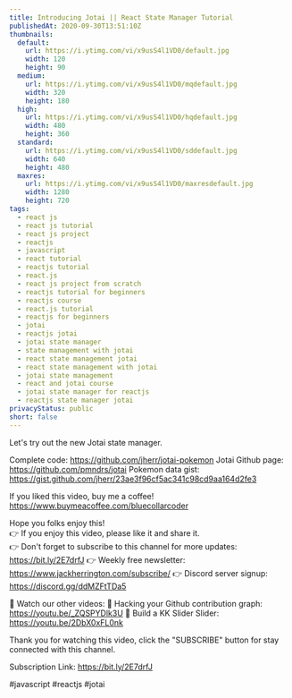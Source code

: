```yaml
---
title: Introducing Jotai || React State Manager Tutorial
publishedAt: 2020-09-30T13:51:10Z
thumbnails:
  default:
    url: https://i.ytimg.com/vi/x9usS4l1VD0/default.jpg
    width: 120
    height: 90
  medium:
    url: https://i.ytimg.com/vi/x9usS4l1VD0/mqdefault.jpg
    width: 320
    height: 180
  high:
    url: https://i.ytimg.com/vi/x9usS4l1VD0/hqdefault.jpg
    width: 480
    height: 360
  standard:
    url: https://i.ytimg.com/vi/x9usS4l1VD0/sddefault.jpg
    width: 640
    height: 480
  maxres:
    url: https://i.ytimg.com/vi/x9usS4l1VD0/maxresdefault.jpg
    width: 1280
    height: 720
tags:
  - react js
  - react js tutorial
  - react js project
  - reactjs
  - javascript
  - react tutorial
  - reactjs tutorial
  - react.js
  - react js project from scratch
  - reactjs tutorial for beginners
  - reactjs course
  - react.js tutorial
  - reactjs for beginners
  - jotai
  - reactjs jotai
  - jotai state manager
  - state management with jotai
  - react state management jotai
  - react state management with jotai
  - jotai state management
  - react and jotai course
  - jotai state manager for reactjs
  - reactjs state manager jotai
privacyStatus: public
short: false
---
```

  
  Let's try out the new Jotai state manager.

Complete code: https://github.com/jherr/jotai-pokemon
Jotai Github page: https://github.com/pmndrs/jotai
Pokemon data gist: https://gist.github.com/jherr/23ae3f96cf5ac341c98cd9aa164d2fe3

If you liked this video, buy me a coffee! https://www.buymeacoffee.com/bluecollarcoder

Hope you folks enjoy this!    
👉 If you enjoy this video, please like it and share it.    
👉 Don't forget to subscribe to this channel for more updates: https://bit.ly/2E7drfJ
👉 Weekly free newsletter: https://www.jackherrington.com/subscribe/
👉 Discord server signup: https://discord.gg/ddMZFtTDa5

💢 Watch our other videos:
💟 Hacking your Github contribution graph: https://youtu.be/_ZQSPYDlk3U
💟 Build a KK Slider Slider: https://youtu.be/2DbX0xFL0nk

Thank you for watching this video, click the "SUBSCRIBE" button for stay connected with this channel. 

Subscription Link:  https://bit.ly/2E7drfJ

#javascript #reactjs #jotai
  